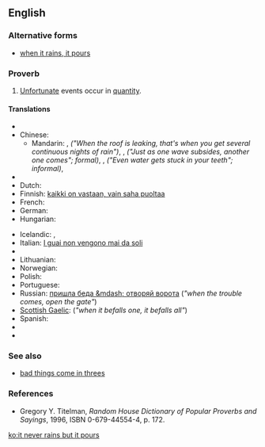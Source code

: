 ==English==

===Alternative forms===
* [[when it rains, it pours]]

===Proverb===
{{head|en|proverb|head=[[it]] [[never]] [[rain]]s [[but]] it [[pour]]s}}

# [[unfortunate|Unfortunate]] events occur in [[quantity]].

====Translations====
{{trans-top|unfortunate events occur in quantitiy}}
* {{trreq|ar}}
* Chinese:
** Mandarin: {{t-|cmn|屋漏偏逢連夜雨|sc=Hani}}, {{t-|cmn|屋漏偏逢连夜雨|tr= wū lòu piān féng lián yè yǔ|sc=Hani}} ''("When the roof is leaking, that's when you get several continuous nights of rain")'', {{t|cmn|一波未平，一波又起|sc=Hani}}, {{t|cmn|一波未平，一波又起|tr=yī bō wèi píng yī bō yòu qǐ|sc=Hani}} ''("Just as one wave subsides, another one comes"; formal)'', {{t|cmn|喝口涼水都能塞牙縫|sc=Hani}}, {{t|cmn|喝口凉水都能塞牙缝|tr=hē kǒu liángshuǐ sài yá fèng|sc=Hani}} ''("Even water gets stuck in your teeth"; informal)'', {{t|zh|祸不单行|sc=Hani}}
* {{trreq|cs}}
* Dutch: {{t|nl|van de regen in de drup}}
* Finnish: [[kaikki on vastaan, vain saha puoltaa]]
* French: {{t|fr|un malheur ne vient jamais seul}}
* German: {{t|de|Ein Unglück kommt selten allein}}
* Hungarian: {{t+|hu|a baj nem jár egyedül}}
{{trans-mid}}
* Icelandic: {{t+|is|sjaldan er ein báran stök}}, {{t+|is|það er ýmist of eða van}}
* Italian: [[I guai non vengono mai da soli]]
* {{trreq|ja}}
* Lithuanian: {{t|lt|bėda viena nevaikšto}}
* Norwegian: {{t|no|En ulykke kommer sjelden alene}}
* Polish: {{t|pl|nieszczęścia chodzą parami}}
* Portuguese: {{t|pt|Um mal nunca vem só}}
* Russian: [[пришла беда &mdash; отворяй ворота]] (''"when the trouble comes, open the gate"'')
* [[Scottish Gaelic]]: {{t-|gd|nuair a thig air duine, thig air uile|xs=Scottish Gaelic}} (''"when it befalls one, it befalls all"'')
* Spanish: {{t|es|Las desgracias nunca viene solas}}
* {{trreq|sv}}
* {{trreq|vi}}
{{trans-bottom}}

===See also===
* [[bad things come in threes]]

===References===
* Gregory Y. Titelman, ''Random House Dictionary of Popular Proverbs and Sayings'', 1996, ISBN 0-679-44554-4, p. 172.

[[ko:it never rains but it pours]]